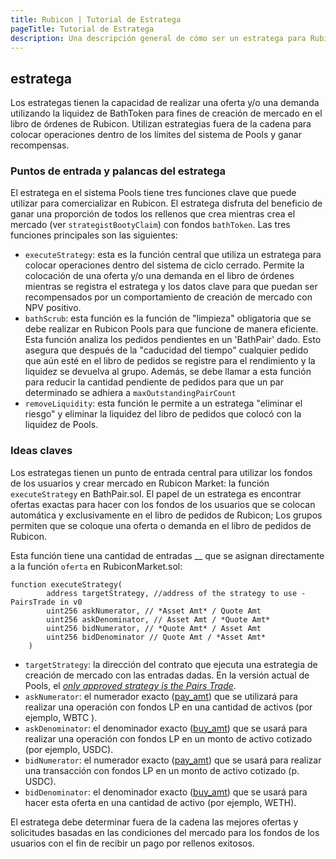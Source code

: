 ```yaml
---
title: Rubicon | Tutorial de Estratega
pageTitle: Tutorial de Estratega
description: Una descripción general de cómo ser un estratega para Rubicon Pools
---
```


## estratega

Los estrategas tienen la capacidad de realizar una oferta y/o una demanda utilizando la liquidez de BathToken para fines de creación de mercado en el libro de órdenes de Rubicon. Utilizan estrategias fuera de la cadena para colocar operaciones dentro de los límites del sistema de Pools y ganar recompensas.

### Puntos de entrada y palancas del estratega

El estratega en el sistema Pools tiene tres funciones clave que puede utilizar para comercializar en Rubicon. El estratega disfruta del beneficio de ganar una proporción de todos los rellenos que crea mientras crea el mercado (ver `strategistBootyClaim`) con fondos `bathToken`. Las tres funciones principales son las siguientes:

* `executeStrategy`: esta es la función central que utiliza un estratega para colocar operaciones dentro del sistema de ciclo cerrado. Permite la colocación de una oferta y/o una demanda en el libro de órdenes mientras se registra el estratega y los datos clave para que puedan ser recompensados ​​por un comportamiento de creación de mercado con NPV positivo.
* `bathScrub`: esta función es la función de "limpieza" obligatoria que se debe realizar en Rubicon Pools para que funcione de manera eficiente. Esta función analiza los pedidos pendientes en un 'BathPair' dado. Esto asegura que después de la "caducidad del tiempo" cualquier pedido que aún esté en el libro de pedidos se registre para el rendimiento y la liquidez se devuelva al grupo. Además, se debe llamar a esta función para reducir la cantidad pendiente de pedidos para que un par determinado se adhiera a `maxOutstandingPairCount`
* `removeLiquidity`: esta función le permite a un estratega "eliminar el riesgo" y eliminar la liquidez del libro de pedidos que colocó con la liquidez de Pools.

### Ideas claves

Los estrategas tienen un punto de entrada central para utilizar los fondos de los usuarios y crear mercado en Rubicon Market: la función `executeStrategy` en BathPair.sol. El papel de un estratega es encontrar ofertas exactas para hacer con los fondos de los usuarios que se colocan automática y exclusivamente en el libro de pedidos de Rubicon; Los grupos permiten que se coloque una oferta o demanda en el libro de pedidos de Rubicon.

Esta función tiene una cantidad de entradas __ que se asignan directamente a la función `oferta` en RubiconMarket.sol:

```
function executeStrategy(
        address targetStrategy, //address of the strategy to use - PairsTrade in v0
        uint256 askNumerator, // *Asset Amt* / Quote Amt
        uint256 askDenominator, // Asset Amt / *Quote Amt*
        uint256 bidNumerator, // *Quote Amt* / Asset Amt
        uint256 bidDenominator // Quote Amt / *Asset Amt*
    )
```

* `targetStrategy`: la dirección del contrato que ejecuta una estrategia de creación de mercado con las entradas dadas. En la versión actual de Pools, el [_only approved strategy is the Pairs Trade_](/docs/protocol/rubicon-pools/bathpair).
* `askNumerator`: el numerador exacto ([pay\_am](/docs/protocol/rubicon-market/key-functions#offer)[t](https://www.youtube.com/watch?v=dQw4w9WgXcQ)) que se utilizará para realizar una operación con fondos LP en una cantidad de activos (por ejemplo, WBTC ).
* `askDenominator`: el denominador exacto ([buy\_amt](/docs/protocol/rubicon-market/key-functions#offer)) que se usará para realizar una operación con fondos LP en un monto de activo cotizado (por ejemplo, USDC).
* `bidNumerator`: el numerador exacto ([pay\_am](/docs/protocol/rubicon-market/key-functions#offer)[t](https://www.youtube.com/watch?v=dQw4w9WgXcQ)) que se usará para realizar una transacción con fondos LP en un monto de activo cotizado (p. USDC).
* `bidDenominator`: el denominador exacto ([buy\_amt](/docs/protocol/rubicon-market/key-functions#offer)) que se usará para hacer esta oferta en una cantidad de activo (por ejemplo, WETH).

El estratega debe determinar fuera de la cadena las mejores ofertas y solicitudes basadas en las condiciones del mercado para los fondos de los usuarios con el fin de recibir un pago por rellenos exitosos.